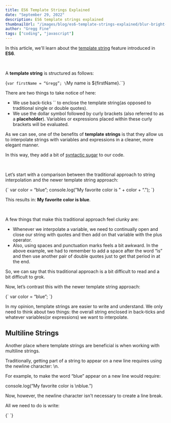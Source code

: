 ```yaml
---
title: ES6 Template Strings Explained
date: "September 29, 2022"
description: ES6 template strings explained
thumbnailUrl: "/images/blog/es6-template-strings-explained/blur-bright-close-up-416381-1024x678__1594068755_108.53.93.92.jpg"
author: "Gregg Fine"
tags: ["coding", "javascript"]
---
```


In this article, we'll learn about the [template string](https://developer.mozilla.org/en-US/docs/Web/JavaScript/Reference/Template_literals) feature introduced in **ES6**.

<br />

A **template string** is structured as follows:

<SyntaxHighlighter language="javascript">{`var firstName = “Gregg”;
\`My name is \${firstName}.\``}</SyntaxHighlighter>

There are two things to take notice of here:

- We use back-ticks `` to enclose the template string(as opposed to traditional single or double quotes).
- We use the dollar symbol followed by curly brackets (also referred to as a **placeholder**).
  Variables or expressions placed within these curly brackets will be evaluated.

As we can see, one of the benefits of **template strings** is that they allow us to interpolate strings with variables and expressions in a cleaner, more elegant manner.

In this way, they add a bit of [syntactic sugar](https://en.wikipedia.org/wiki/Syntactic_sugar) to our code.

<br />

Let’s start with a comparison between the traditional approach to string interpolation and the newer template string approach:

<SyntaxHighlighter language="javascript">
  {`
var color = “blue”;
console.log("My favorite color is " + color + “.");
	`}
</SyntaxHighlighter>

This results in: **My favorite color is blue**.

<br />

A few things that make this traditional approach feel clunky are:

- Whenever we interpolate a variable, we need to continually open and close our string with quotes and then add on that variable with the plus operator.
- Also, using spaces and punctuation marks feels a bit awkward. In the above example, we had to remember to add a space after the word “is” and then use another pair of double quotes just to get that period in at the end.

So, we can say that this traditional approach is a bit difficult to read and a bit difficult to grok.

Now, let’s contrast this with the newer template string approach:

<SyntaxHighlighter language="javascript">
  {`
var color = “blue”;
	`}
</SyntaxHighlighter>

In my opinion, template strings are easier to write and understand. We only need to think about two things: the overall string enclosed in back-ticks and whatever variables(or expressions) we want to interpolate.

## Multiline Strings

Another place where template strings are beneficial is when working with multiline strings.

Traditionally, getting part of a string to appear on a new line requires using the newline character: \n.

For example, to make the word “blue” appear on a new line would require:

console.log(“My favorite color is \nblue.”)

Now, however, the newline character isn't necessary to create a line break.

All we need to do is write:

<SyntaxHighlighter language="javascript">
  {`
    `}

</SyntaxHighlighter>

